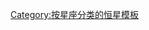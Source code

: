 {{Navbox
| name = 摩羯座恒星
| title = [[摩羯座]]恒星
| bodyclass = hlist
| state = {{{state|<noinclude>uncollapsed</noinclude>}}}
| border = {{{border}}}
| group1 = [[拜耳命名法|拜耳命名]]
| list1 =
* [[牛宿增六|α<sup>1</sup>]]
* [[牛宿二|α<sup>2</sup>]]
* [[牛宿一|β<sup>1</sup>]]
* [[牛宿一|β<sup>2</sup>]]
* [[垒壁阵三|γ]]
* [[垒壁阵四|δ]]
* [[垒壁阵二|ε]]
* [[燕 (恒星)|ζ]]
* [[周一 (恒星)|η]]
* [[秦一|θ]]
* [[代一|ι]]
* [[垒壁阵一|κ]]
* [[天垒城四|λ]]
* [[哭一|μ]]
* [[牛宿增七|ν]]
* [[牛宿增四|ξ<sup>1</sup>]]
* [[牛宿三|ξ<sup>2</sup>]]
* [[牛宿五|ο<sup>1</sup>]]
* [[牛宿五|ο<sup>2</sup>]]
* [[牛宿四|π]]
* [[牛宿六|ρ]]
* [[牛宿增八|σ]]
* [[罗堰增一|τ<sup>1</sup>]]
* [[罗堰一|τ<sup>2</sup>]]
* [[罗堰二|υ]]
* [[楚 (恒星)|φ]]
* [[齐 (恒星)|χ]]
* [[天田四|ψ]]
* [[天田二 (牛宿)|ω]]
* [[晋 (恒星)|b]]
* [[天垒城二|c]]
* [[天田三|A]]
| group2 = [[佛蘭斯蒂德命名法|佛氏命名]]
| list2 =
* [[牛宿增四|1 (ξ<sup>1</sup>)]]
* [[牛宿三|2 (ξ<sup>2</sup>)]]
* [[牛宿增五|3]]
* [[牛宿增九|4]]
* [[牛宿增六|5 (α¹)]]
* [[牛宿二|6 (α²)]]
* [[牛宿增八|7(σ)]]
* [[牛宿增七|8 (ν)]]
* [[牛宿一|9 (β<sup>2</sup>, β<sup>1</sup>)]]
* [[牛宿四|10 (π)]]
* [[牛宿六|11 (ρ)]]
* [[牛宿五|12 (ο<sup>2</sup>, ο<sup>1</sup>)]]
* [[罗堰增一|13 (τ<sup>1</sup>)]]
* [[罗堰一|14 (τ<sup>2</sup>)]]
* [[罗堰二|15 (υ)]]
* [[天田四|16 (ψ)]]
* [[罗堰三|17]]
* [[天田二 (牛宿)|18 (ω)]]
* [[越 (恒星)|19]]
* [[郑 (恒星)|20]]
* [[周二 (恒星)|21]]
* [[周一 (恒星)|22 (η)]]
* [[秦一|23 (θ)]]
* [[天田三|24 (A)]]
* [[齐 (恒星)|25 (χ)]]
* [[赵一|26]]
* [[赵二|27]]
* [[楚 (恒星)|28 (φ)]]
* [[天垒城七|29]]
* [[秦二|30]]
* [[魔羯座31|31]]
* [[代一| 32(ι)]]
* [[魏 (恒星)|33]]
* [[燕 (恒星)|34 (ζ)]]
* [[韩 (恒星)|35]]
* [[晋 (恒星)|36 (b)]]
* [[代增一|37]]
* [[代二|38]]
* [[垒壁阵二|39 (ε)]]
* [[垒壁阵三|40 (γ)]]
* [[代增二|41]]
* [[哭增一|42]]
* [[垒壁阵一|43 (κ)]]
* [[哭增二|44]]
* [[哭增三|45]]
* [[天垒城二|46 (c)]]
* [[天垒城三|47]]
* [[天垒城四|48 (λ)]]
* [[垒壁阵四|49 (δ)]]
* [[天垒城五|50]]
* [[哭一|51 (μ)]]
| group3 = 其他
| list3 =
*[[牛宿增十]]
*[[牛宿增十二]]
*[[牛宿增十四]]
*[[天垒城增一]]
*[[垒壁阵增八]]
| below =
* [[摩羯座恒星列表]]
}}<noinclude>
[[Category:按星座分类的恒星模板]]
</noinclude>